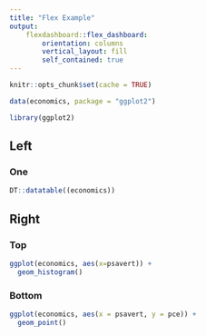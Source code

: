```yaml
---
title: "Flex Example"
output:
    flexdashboard::flex_dashboard:
        orientation: columns
        vertical_layout: fill
        self_contained: true
---
```


```r
knitr::opts_chunk$set(cache = TRUE)
```


```r
data(economics, package = "ggplot2")
```

```r
library(ggplot2)
```


## Left

### One

```r
DT::datatable((economics))
```


## Right

### Top

```r
ggplot(economics, aes(x=psavert)) +
  geom_histogram()
```


### Bottom

```r
ggplot(economics, aes(x = psavert, y = pce)) +
  geom_point()
```

